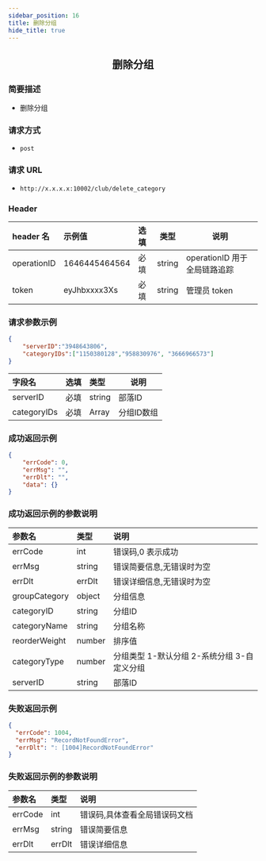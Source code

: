 ```yaml
---
sidebar_position: 16
title: 删除分组
hide_title: true
---
```


<center>

## 删除分组

</center>

### 简要描述

- 删除分组

### 请求方式

- `post`

### 请求 URL

- `http://x.x.x.x:10002/club/delete_category`

### Header

| header 名   | 示例值        | 选填 | 类型   | 说明                         |
| :---------- | :------------ | :--- | ------ | ---------------------------- |
| operationID | 1646445464564 | 必填 | string | operationID 用于全局链路追踪 |
| token       | eyJhbxxxx3Xs  | 必填 | string | 管理员 token                 |

### 请求参数示例

```json
{
    "serverID":"3948643806",
    "categoryIDs":["1150380128","958830976", "3666966573"]
}
```

| 字段名                                | 选填 | 类型   | 说明                                                                                                                                  |
| :------------------------------------ | :--- | :----- | ------------------------------------------------------------------------------------------------------------------------------------- |
| serverID                      | 必填 | string | 部落ID                                                                                                                          |
| categoryIDs                    | 必填 | Array | 分组ID数组                                                                                                                      |


### 成功返回示例

```json
{
    "errCode": 0,
    "errMsg": "",
    "errDlt": "",
    "data": {}
}
```

### 成功返回示例的参数说明

| 参数名  | 类型   | 说明                         |
| :------ | :----- | :--------------------------- |
| errCode | int    | 错误码,0 表示成功            |
| errMsg  | string | 错误简要信息,无错误时为空    |
| errDlt  | errDlt | 错误详细信息,无错误时为空    |
| groupCategory    | object | 分组信息 |
| categoryID       | string | 分组ID |
| categoryName     | string | 分组名称 |
| reorderWeight    | number | 排序值 |
| categoryType     | number | 分组类型 1-默认分组 2-系统分组 3-自定义分组 |
| serverID         | string | 部落ID |



### 失败返回示例

```json
{
  "errCode": 1004,
  "errMsg": "RecordNotFoundError",
  "errDlt": ": [1004]RecordNotFoundError"
}
```

### 失败返回示例的参数说明

| 参数名  | 类型   | 说明                          |
| :------ | :----- | :---------------------------- |
| errCode | int    | 错误码,具体查看全局错误码文档 |
| errMsg  | string | 错误简要信息                  |
| errDlt  | errDlt | 错误详细信息                  |
